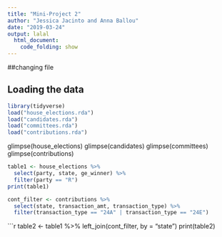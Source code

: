 ```yaml
---
title: "Mini-Project 2"
author: "Jessica Jacinto and Anna Ballou"
date: "2019-03-24"
output: lalal
  html_document:
    code_folding: show
---
```

##changing file

## Loading the data

```r
library(tidyverse)
load("house_elections.rda")
load("candidates.rda")
load("committees.rda")
load("contributions.rda")
```


glimpse(house_elections)
glimpse(candidates)
glimpse(committees)
glimpse(contributions)


```r
table1 <- house_elections %>%
  select(party, state, ge_winner) %>%
  filter(party == "R")
print(table1)
```

```r
cont_filter <- contributions %>%
  select(state, transaction_amt, transaction_type) %>%
  filter(transaction_type == "24A" | transaction_type == "24E")
```

```r
table2 <- table1 %>%
  left_join(cont_filter, by = "state")
print(table2)
